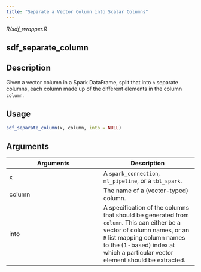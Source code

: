 ```yaml
---
title: "Separate a Vector Column into Scalar Columns"
---
```


*R/sdf_wrapper.R*

## sdf_separate_column

## Description
Given a vector column in a Spark DataFrame, split that into `n` separate columns, each column made up of the different elements in the column `column`. 


## Usage
```r
sdf_separate_column(x, column, into = NULL) 
```

## Arguments
|Arguments|Description|
|---|---|
| x | A `spark_connection`, `ml_pipeline`, or a `tbl_spark`. |
| column | The name of a (vector-typed) column. |
| into | A specification of the columns that should be generated from `column`. This can either be a vector of column names, or an `R` list mapping column names to the (1-based) index at which a particular vector element should be extracted. |







